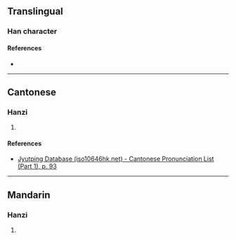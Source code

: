 {{character info/new}}
==Translingual==

===Han character===
{{Han char|rn=38|rad=女|as=08|sn=11|four=|canj=VOMB|ids=⿰女侖}}

====References====
* {{Han ref|kx=0265.170|dkj=06434|hdz=21060.050|uh=5A68|ud=23144}}

----

==Cantonese==

===Hanzi===
{{yue-hanzi|jyut=[[leon4]]|y=leun4}}

# {{rfdef|yue|sort=女08}}

====References====
* [http://www.iso10646hk.net/jp/document/download.jsp Jyutping Database (iso10646hk.net) - Cantonese Pronunciation List (Part 1), p. 93]

----

==Mandarin==

===Hanzi===
{{cmn-hanzi|pin=[[lún]] ([[lun2]])|wg=lun<sup>2</sup>}}

# {{rfdef|cmn|sort=女08}}